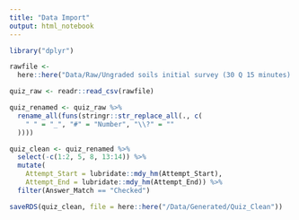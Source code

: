 ---
title: "Data Import"
output: html_notebook
---


```{r Packages}
library("dplyr")
```


```{r Find File}

rawfile <-
  here::here("Data/Raw/Ungraded soils initial survey (30 Q 15 minutes) - Attempt Details.csv")

```

```{r Load File}
quiz_raw <- readr::read_csv(rawfile)
```

```{r Fix Column Names}
quiz_renamed <- quiz_raw %>% 
  rename_all(funs(stringr::str_replace_all(., c(
    " " = "_", "#" = "Number", "\\?" = ""
  ))))
```

```{r Clean}
quiz_clean <- quiz_renamed %>% 
  select(-c(1:2, 5, 8, 13:14)) %>%
  mutate(
    Attempt_Start = lubridate::mdy_hm(Attempt_Start),
    Attempt_End = lubridate::mdy_hm(Attempt_End)) %>% 
  filter(Answer_Match == "Checked")
```

```{r}
saveRDS(quiz_clean, file = here::here("/Data/Generated/Quiz_Clean"))
```

